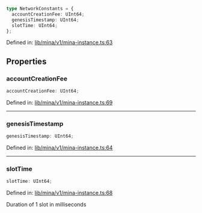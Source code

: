 ```ts
type NetworkConstants = {
  accountCreationFee: UInt64;
  genesisTimestamp: UInt64;
  slotTime: UInt64;
};
```

Defined in: [lib/mina/v1/mina-instance.ts:63](https://github.com/o1-labs/o1js/blob/fca908c243ee8e908efacaf73a882d48759e675a/src/lib/mina/v1/mina-instance.ts#L63)

## Properties

### accountCreationFee

```ts
accountCreationFee: UInt64;
```

Defined in: [lib/mina/v1/mina-instance.ts:69](https://github.com/o1-labs/o1js/blob/fca908c243ee8e908efacaf73a882d48759e675a/src/lib/mina/v1/mina-instance.ts#L69)

***

### genesisTimestamp

```ts
genesisTimestamp: UInt64;
```

Defined in: [lib/mina/v1/mina-instance.ts:64](https://github.com/o1-labs/o1js/blob/fca908c243ee8e908efacaf73a882d48759e675a/src/lib/mina/v1/mina-instance.ts#L64)

***

### slotTime

```ts
slotTime: UInt64;
```

Defined in: [lib/mina/v1/mina-instance.ts:68](https://github.com/o1-labs/o1js/blob/fca908c243ee8e908efacaf73a882d48759e675a/src/lib/mina/v1/mina-instance.ts#L68)

Duration of 1 slot in milliseconds
